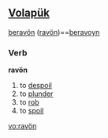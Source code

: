 ==[[Volapük]]==
[[beravön]] ([[ravön]])==[[beravoyn]]
===Verb===
'''ravön'''

# to [[despoil]]
# to [[plunder]] 
# to [[rob]]
# to [[spoil]]

[[vo:ravön]]